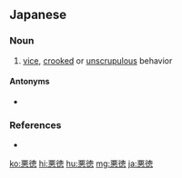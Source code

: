 ==Japanese==
{{ja-kanjitab|あく|とく|yomi=o}}

===Noun===
{{ja-noun|あくとく|kyu=惡德}}

# [[vice]], [[crooked]] or [[unscrupulous]] behavior

====Antonyms====
* {{ja-r|美徳|びとく}}

===References===
* {{R:Shogakukan}}

[[ko:悪徳]]
[[hi:悪徳]]
[[hu:悪徳]]
[[mg:悪徳]]
[[ja:悪徳]]